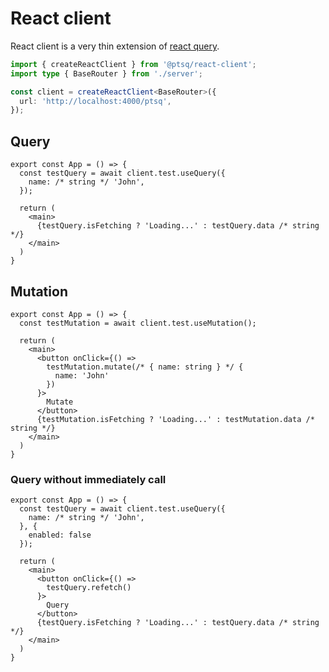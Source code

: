# React client

React client is a very thin extension of [react query](https://tanstack.com/query/latest).

```ts copy filename="client.ts"
import { createReactClient } from '@ptsq/react-client';
import type { BaseRouter } from './server';

const client = createReactClient<BaseRouter>({
  url: 'http://localhost:4000/ptsq',
});
```

## Query

```tsx copy filename="component.tsx"
export const App = () => {
  const testQuery = await client.test.useQuery({
    name: /* string */ 'John',
  });

  return (
    <main>
      {testQuery.isFetching ? 'Loading...' : testQuery.data /* string */}
    </main>
  )
}
```

## Mutation

```tsx copy filename="component.tsx"
export const App = () => {
  const testMutation = await client.test.useMutation();

  return (
    <main>
      <button onClick={() =>
        testMutation.mutate(/* { name: string } */ {
          name: 'John'
        })
      }>
        Mutate
      </button>
      {testMutation.isFetching ? 'Loading...' : testMutation.data /* string */}
    </main>
  )
}
```

### Query without immediately call

```tsx copy filename="component.tsx"
export const App = () => {
  const testQuery = await client.test.useQuery({
    name: /* string */ 'John',
  }, {
    enabled: false
  });

  return (
    <main>
      <button onClick={() =>
        testQuery.refetch()
      }>
        Query
      </button>
      {testQuery.isFetching ? 'Loading...' : testQuery.data /* string */}
    </main>
  )
}
```
